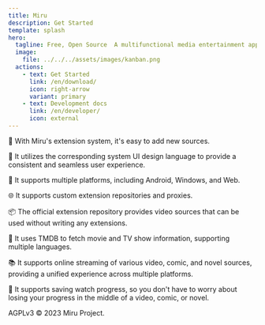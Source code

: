 ```yaml
---
title: Miru
description: Get Started
template: splash
hero:
  tagline: Free, Open Source  A multifunctional media entertainment application that supports video, comics, and novel expansion sources，Support Android、Windows、Web.
  image:
    file: ../../../assets/images/kanban.png
  actions:
    - text: Get Started
      link: /en/download/
      icon: right-arrow
      variant: primary
    - text: Development docs
      link: /en/developer/
      icon: external
---
```



<ColorCard title="New Miru" image={myImage} description="It is being developed using Flutter and utilizes the QuickJS engine for expansion. The functionality is currently being implemented gradually.">

🎉 With Miru's extension system, it's easy to add new sources.

🦋 It utilizes the corresponding system UI design language to provide a consistent and seamless user experience.

📱 It supports multiple platforms, including Android, Windows, and Web.

🌐 It supports custom extension repositories and proxies.

📦 The official extension repository provides video sources that can be used without writing any extensions.

📜 It uses TMDB to fetch movie and TV show information, supporting multiple languages.

📚 It supports online streaming of various video, comic, and novel sources, providing a unified experience across multiple platforms.

📖 It supports saving watch progress, so you don't have to worry about losing your progress in the middle of a video, comic, or novel.

</ColorCard>


<AboutMiru title="Brought to you by">

AGPLv3 © 2023 Miru Project.

</AboutMiru>
